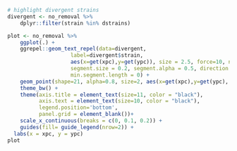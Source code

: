 ```r
# highlight divergent strains
divergent <- no_removal %>%
    dplyr::filter(strain %in% dstrains)

plot <- no_removal %>%
    ggplot(.) +
    ggrepel::geom_text_repel(data=divergent,
                    label=divergent$strain,
                    aes(x=get(xpc),y=get(ypc)), size = 2.5, force=10, nudge_x=0.015, nudge_y=0.1,
                    segment.size = 0.2, segment.alpha = 0.5, direction = 'both',
                    min.segment.length = 0) +
    geom_point(shape=21, alpha=0.8, size=2, aes(x=get(xpc),y=get(ypc), fill = geo))+
    theme_bw() +
    theme(axis.title = element_text(size=11, color = "black"), 
          axis.text = element_text(size=10, color = "black"),
          legend.position='bottom',
          panel.grid = element_blank())+
    scale_x_continuous(breaks = c(0, 0.1, 0.2)) +
    guides(fill= guide_legend(nrow=2)) +
  labs(x = xpc, y = ypc)
plot
```